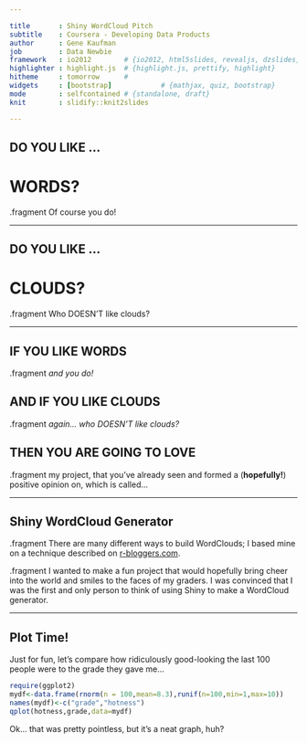 ```yaml
---

title       : Shiny WordCloud Pitch
subtitle    : Coursera - Developing Data Products
author      : Gene Kaufman
job         : Data Newbie
framework   : io2012        # {io2012, html5slides, revealjs, dzslides, ...}
highlighter : highlight.js  # {highlight.js, prettify, highlight}
hitheme     : tomorrow      # 
widgets     : [bootstrap]            # {mathjax, quiz, bootstrap}
mode        : selfcontained # {standalone, draft}
knit        : slidify::knit2slides

---
```


## DO YOU LIKE ...  

# WORDS?  

.fragment Of course you do!

---

## DO YOU LIKE ...  

# CLOUDS?  

.fragment Who DOESN'T like clouds?

---

## IF YOU LIKE WORDS

.fragment *and you do!*  


## AND IF YOU LIKE CLOUDS

.fragment *again... who DOESN'T like clouds?*  


## THEN YOU ARE GOING TO LOVE

.fragment my project, that you've already seen and formed a (**hopefully!**) positive opinion on, which is called...

---

## Shiny WordCloud Generator

.fragment There are many different ways to build WordClouds; I based mine on a technique described on [r-bloggers.com](http://www.r-bloggers.com/builfding-wordclouds-in-r/).

.fragment I wanted to make a fun project that would hopefully bring cheer into the world and smiles to the faces of my graders. I was convinced that I was the first and only person to think of using Shiny to make a WordCloud generator.

---
## Plot Time!

Just for fun, let's compare how ridiculously good-looking the last 100 people were to the grade they gave me...

```r
require(ggplot2)
mydf<-data.frame(rnorm(n = 100,mean=8.3),runif(n=100,min=1,max=10))
names(mydf)<-c("grade","hotness")
qplot(hotness,grade,data=mydf)

```

Ok... that was pretty pointless, but it's a neat graph, huh?
